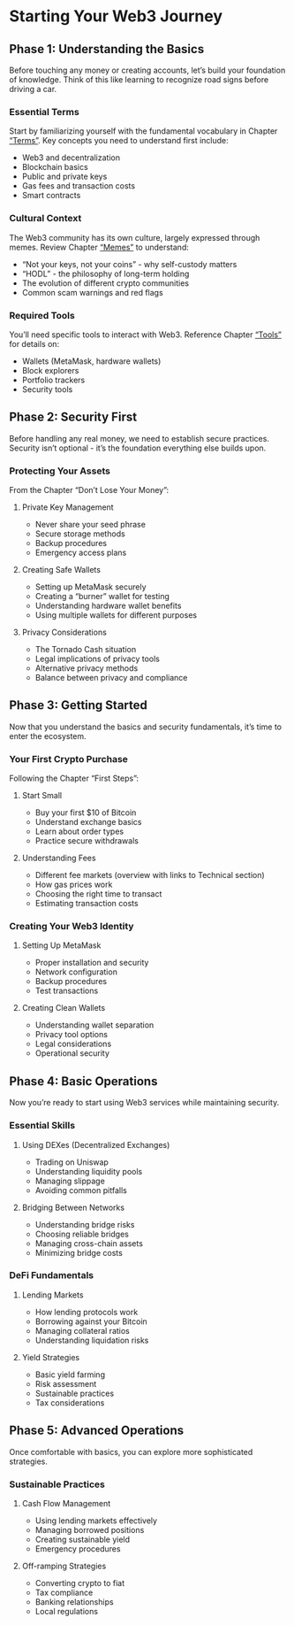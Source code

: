 # Starting Your Web3 Journey

## Phase 1: Understanding the Basics

Before touching any money or creating accounts, let's build your foundation of knowledge. Think of this like learning to recognize road signs before driving a car.

### Essential Terms
Start by familiarizing yourself with the fundamental vocabulary in Chapter ["Terms"](../intro/terms.qmd). Key concepts you need to understand first include:

- Web3 and decentralization
- Blockchain basics
- Public and private keys
- Gas fees and transaction costs
- Smart contracts

### Cultural Context
The Web3 community has its own culture, largely expressed through memes. Review Chapter ["Memes"](../essentials/memes.qmd) to understand:

- "Not your keys, not your coins" - why self-custody matters
- "HODL" - the philosophy of long-term holding
- The evolution of different crypto communities
- Common scam warnings and red flags

### Required Tools
You'll need specific tools to interact with Web3. Reference Chapter ["Tools"](../foundations/tools.qmd) for details on:

- Wallets (MetaMask, hardware wallets)
- Block explorers
- Portfolio trackers
- Security tools

## Phase 2: Security First

Before handling any real money, we need to establish secure practices. Security isn't optional - it's the foundation everything else builds upon.

### Protecting Your Assets
From the Chapter "Don't Lose Your Money":

1. Private Key Management

   - Never share your seed phrase
   - Secure storage methods
   - Backup procedures
   - Emergency access plans

2. Creating Safe Wallets

   - Setting up MetaMask securely
   - Creating a "burner" wallet for testing
   - Understanding hardware wallet benefits
   - Using multiple wallets for different purposes

3. Privacy Considerations

   - The Tornado Cash situation
   - Legal implications of privacy tools
   - Alternative privacy methods
   - Balance between privacy and compliance

## Phase 3: Getting Started

Now that you understand the basics and security fundamentals, it's time to enter the ecosystem.

### Your First Crypto Purchase
Following the Chapter "First Steps":

1. Start Small

   - Buy your first $10 of Bitcoin
   - Understand exchange basics
   - Learn about order types
   - Practice secure withdrawals

2. Understanding Fees

   - Different fee markets (overview with links to Technical section)
   - How gas prices work
   - Choosing the right time to transact
   - Estimating transaction costs

### Creating Your Web3 Identity
1. Setting Up MetaMask

   - Proper installation and security
   - Network configuration
   - Backup procedures
   - Test transactions

2. Creating Clean Wallets

   - Understanding wallet separation
   - Privacy tool options
   - Legal considerations
   - Operational security

## Phase 4: Basic Operations

Now you're ready to start using Web3 services while maintaining security.

### Essential Skills
1. Using DEXes (Decentralized Exchanges)

   - Trading on Uniswap
   - Understanding liquidity pools
   - Managing slippage
   - Avoiding common pitfalls

2. Bridging Between Networks

   - Understanding bridge risks
   - Choosing reliable bridges
   - Managing cross-chain assets
   - Minimizing bridge costs

### DeFi Fundamentals
1. Lending Markets

   - How lending protocols work
   - Borrowing against your Bitcoin
   - Managing collateral ratios
   - Understanding liquidation risks

2. Yield Strategies

   - Basic yield farming
   - Risk assessment
   - Sustainable practices
   - Tax considerations

## Phase 5: Advanced Operations

Once comfortable with basics, you can explore more sophisticated strategies.

### Sustainable Practices
1. Cash Flow Management

   - Using lending markets effectively
   - Managing borrowed positions
   - Creating sustainable yield
   - Emergency procedures

2. Off-ramping Strategies

   - Converting crypto to fiat
   - Tax compliance
   - Banking relationships
   - Local regulations